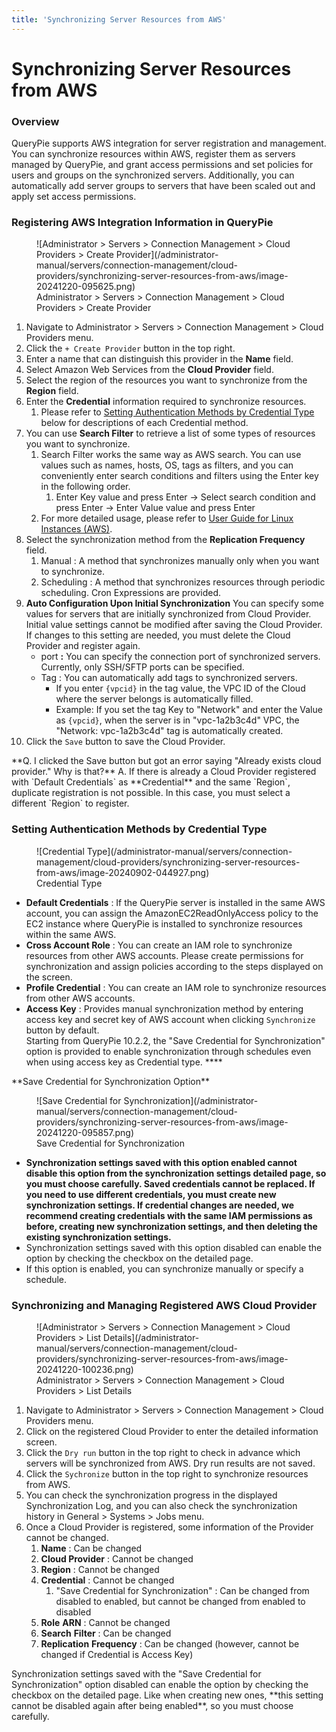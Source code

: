 ```yaml
---
title: 'Synchronizing Server Resources from AWS'
---
```



# Synchronizing Server Resources from AWS

### Overview

QueryPie supports AWS integration for server registration and management. You can synchronize resources within AWS, register them as servers managed by QueryPie, and grant access permissions and set policies for users and groups on the synchronized servers. Additionally, you can automatically add server groups to servers that have been scaled out and apply set access permissions.


### Registering AWS Integration Information in QueryPie

<figure data-layout="center" data-align="center">
![Administrator &gt; Servers &gt; Connection Management &gt; Cloud Providers &gt; Create Provider](/administrator-manual/servers/connection-management/cloud-providers/synchronizing-server-resources-from-aws/image-20241220-095625.png)
<figcaption>
Administrator &gt; Servers &gt; Connection Management &gt; Cloud Providers &gt; Create Provider
</figcaption>
</figure>

1. Navigate to Administrator &gt; Servers &gt; Connection Management &gt; Cloud Providers menu.
2. Click the `+ Create Provider` button in the top right.
3. Enter a name that can distinguish this provider in the **Name** field.
4. Select Amazon Web Services from the **Cloud Provider** field.
5. Select the region of the resources you want to synchronize from the **Region** field.
6. Enter the **Credential** information required to synchronize resources.
    1. Please refer to <u>Setting Authentication Methods by Credential Type</u> below for descriptions of each Credential method.
7. You can use **Search Filter** to retrieve a list of some types of resources you want to synchronize. 
    1. Search Filter works the same way as AWS search. You can use values such as names, hosts, OS, tags as filters, and you can conveniently enter search conditions and filters using the Enter key in the following order. 
        1. Enter Key value and press Enter → Select search condition and press Enter → Enter Value value and press Enter 
    2. For more detailed usage, please refer to [User Guide for Linux Instances (AWS)](https://docs.aws.amazon.com/AWSEC2/latest/UserGuide/Using_Filtering.html#advancedsearch). 
8. Select the synchronization method from the **Replication Frequency** field.
    1. Manual : A method that synchronizes manually only when you want to synchronize.
    2. Scheduling : A method that synchronizes resources through periodic scheduling. Cron Expressions are provided.
9.  **Auto Configuration Upon Initial Synchronization** You can specify some values for servers that are initially synchronized from Cloud Provider. Initial value settings cannot be modified after saving the Cloud Provider. If changes to this setting are needed, you must delete the Cloud Provider and register again.
    * port **:**  You can specify the connection port of synchronized servers. Currently, only SSH/SFTP ports can be specified.
    * Tag : You can automatically add tags to synchronized servers. 
        * If you enter `{vpcid}` in the tag value, the VPC ID of the Cloud where the server belongs is automatically filled.
        * Example: If you set the tag Key to "Network" and enter the Value as `{vpcid}`, when the server is in "vpc-1a2b3c4d" VPC, the "Network: vpc-1a2b3c4d" tag is automatically created.
10. Click the `Save` button to save the Cloud Provider.

<Callout type="info">
**Q. I clicked the Save button but got an error saying "Already exists cloud provider." Why is that?**
A. If there is already a Cloud Provider registered with `Default Credentials` as **Credential** and the same `Region`, duplicate registration is not possible. In this case, you must select a different `Region` to register.
</Callout>


### Setting Authentication Methods by Credential Type

<figure data-layout="center" data-align="center">
![Credential Type](/administrator-manual/servers/connection-management/cloud-providers/synchronizing-server-resources-from-aws/image-20240902-044927.png)
<figcaption>
Credential Type
</figcaption>
</figure>

*  **Default Credentials**  : If the QueryPie server is installed in the same AWS account, you can assign the AmazonEC2ReadOnlyAccess policy to the EC2 instance where QueryPie is installed to synchronize resources within the same AWS.
*  **Cross Account Role**  : You can create an IAM role to synchronize resources from other AWS accounts. Please create permissions for synchronization and assign policies according to the steps displayed on the screen.
*  **Profile Credential**  : You can create an IAM role to synchronize resources from other AWS accounts.
*  **Access Key**  : Provides manual synchronization method by entering access key and secret key of AWS account when clicking `Synchronize` button by default. <br/>Starting from QueryPie 10.2.2, the "Save Credential for Synchronization" option is provided to enable synchronization through schedules even when using access key as Credential type.  **** 

<Callout type="important">
**Save Credential for Synchronization Option**

<figure data-layout="center" data-align="center">
![Save Credential for Synchronization](/administrator-manual/servers/connection-management/cloud-providers/synchronizing-server-resources-from-aws/image-20241220-095857.png)
<figcaption>
Save Credential for Synchronization
</figcaption>
</figure>

*  **Synchronization settings saved with this option enabled cannot disable this option from the synchronization settings detailed page, so you must choose carefully. Saved credentials cannot be replaced. If you need to use different credentials, you must create new synchronization settings. If credential changes are needed, we recommend creating credentials with the same IAM permissions as before, creating new synchronization settings, and then deleting the existing synchronization settings.** 
* Synchronization settings saved with this option disabled can enable the option by checking the checkbox on the detailed page. 
* If this option is enabled, you can synchronize manually or specify a schedule.
</Callout>


### Synchronizing and Managing Registered AWS Cloud Provider

<figure data-layout="center" data-align="center">
![Administrator &gt; Servers &gt; Connection Management &gt; Cloud Providers &gt; List Details](/administrator-manual/servers/connection-management/cloud-providers/synchronizing-server-resources-from-aws/image-20241220-100236.png)
<figcaption>
Administrator &gt; Servers &gt; Connection Management &gt; Cloud Providers &gt; List Details
</figcaption>
</figure>

1. Navigate to Administrator &gt; Servers &gt; Connection Management &gt; Cloud Providers menu.
2. Click on the registered Cloud Provider to enter the detailed information screen.
3. Click the `Dry run` button in the top right to check in advance which servers will be synchronized from AWS. Dry run results are not saved.
4. Click the `Sychronize` button in the top right to synchronize resources from AWS.
5. You can check the synchronization progress in the displayed Synchronization Log, and you can also check the synchronization history in General &gt; Systems &gt; Jobs menu.
6. Once a Cloud Provider is registered, some information of the Provider cannot be changed.
    1.  **Name** : Can be changed
    2.  **Cloud Provider** : Cannot be changed
    3.  **Region** : Cannot be changed
    4.  **Credential** : Cannot be changed
        1. "Save Credential for Synchronization" : Can be changed from disabled to enabled, but cannot be changed from enabled to disabled
    5.  **Role**   **ARN** : Cannot be changed
    6.  **Search**   **Filter** : Can be changed
    7.  **Replication**   **Frequency** : Can be changed (however, cannot be changed if Credential is Access Key)

<Callout type="important">
Synchronization settings saved with the "Save Credential for Synchronization" option disabled can enable the option by checking the checkbox on the detailed page. Like when creating new ones, **this setting cannot be disabled again after being enabled**, so you must choose carefully.
</Callout>
